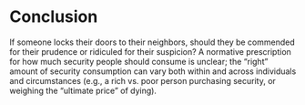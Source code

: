 # Conclusion {-}

If someone locks their doors to their neighbors, should they be commended for their prudence or ridiculed for their suspicion? A normative prescription for how much security people should consume is unclear; the “right” amount of security consumption can vary both within and across individuals and circumstances (e.g., a rich vs. poor person purchasing security, or weighing the “ultimate price” of dying). 